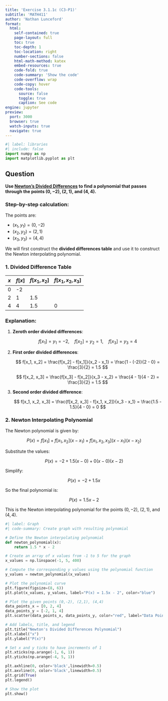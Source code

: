 ```yaml
---
title: 'Exercise 3.1.1c (C3-P1)'
subtitle: 'MATH411'
author: 'Nathan Lunceford'
format:
  html:
    self-contained: true
    page-layout: full
    toc: true
    toc-depth: 1
    toc-location: right
    number-sections: false
    html-math-method: katex
    embed-resources: true
    code-fold: true
    code-summary: 'Show the code'
    code-overflow: wrap
    code-copy: hover
    code-tools:
      source: false
      toggle: true
      caption: See code
engine: jupyter
preview:
  port: 3000
  browser: true
  watch-inputs: true
  navigate: true
---
```


```python
#| label: libraries
#| include: false
import numpy as np
import matplotlib.pyplot as plt
```

## **Question**

**Use [Newton's Divided Differences](../../notes/w02/newtons-divided-differences.html) to find a polynomial that passes through the points $(0, -2)$, $(2, 1)$, and $(4, 4)$.**

### **Step-by-step calculation:**

The points are:

- $(x_1, y_1) = (0, -2)$
- $(x_2, y_2) = (2, 1)$
- $(x_3, y_3) = (4, 4)$

We will first construct the **divided differences table** and use it to construct the Newton interpolating polynomial.

### **1. Divided Difference Table**

| $x$ | $f[x]$ | $f[x_1, x_2]$ | $f[x_1, x_2, x_3]$ |
| --- | ------ | ------------- | ------------------ |
| 0   | -2     |               |                    |
| 2   | 1      | 1.5           |                    |
| 4   | 4      | 1.5           | 0                  |

### **Explanation:**

1. **Zeroth order divided differences**:

   $$ f[x_1] = y_1 = -2, \quad f[x_2] = y_2 = 1, \quad f[x_3] = y_3 = 4 $$

2. **First order divided differences**:

   $$ f[x_1, x_2] = \frac{f[x_2] - f[x_1]}{x_2 - x_1} = \frac{1 - (-2)}{2 - 0} = \frac{3}{2} = 1.5 $$

   $$ f[x_2, x_3] = \frac{f[x_3] - f[x_2]}{x_3 - x_2} = \frac{4 - 1}{4 - 2} = \frac{3}{2} = 1.5 $$

3. **Second order divided difference**:

   $$ f[x_1, x_2, x_3] = \frac{f[x_2, x_3] - f[x_1, x_2]}{x_3 - x_1} = \frac{1.5 - 1.5}{4 - 0} = 0 $$

### **2. Newton Interpolating Polynomial**

The Newton polynomial is given by:

$$
P(x) = f[x_1] + f[x_1, x_2](x - x_1) + f[x_1, x_2, x_3](x - x_1)(x - x_2)
$$

Substitute the values:

$$
P(x) = -2 + 1.5(x - 0) + 0(x - 0)(x - 2)
$$

Simplify:

$$
P(x) = -2 + 1.5x
$$

So the final polynomial is:

$$
P(x) = 1.5x - 2
$$

This is the Newton interpolating polynomial for the points $(0, -2)$, $(2, 1)$, and $(4, 4)$.

```python
#| label: Graph
#| code-summary: Create graph with resulting polynomial

# Define the Newton interpolating polynomial
def newton_polynomial(x):
    return 1.5 * x - 2

# Create an array of x values from -1 to 5 for the graph
x_values = np.linspace(-1, 5, 400)

# Compute the corresponding y values using the polynomial function
y_values = newton_polynomial(x_values)

# Plot the polynomial curve
plt.figure(figsize=(8, 6))
plt.plot(x_values, y_values, label="P(x) = 1.5x - 2", color="blue")

# Plot the given points (0,-2), (2,1), (4,4)
data_points_x = [0, 2, 4]
data_points_y = [-2, 1, 4]
plt.scatter(data_points_x, data_points_y, color="red", label="Data Points", zorder=5)

# Add labels, title, and legend
plt.title("Newton's Divided Differences Polynomial")
plt.xlabel("x")
plt.ylabel("P(x)")

# Set x and y ticks to have increments of 1
plt.xticks(np.arange(-1, 6, 1))
plt.yticks(np.arange(-4, 5, 1))

plt.axhline(0, color='black',linewidth=0.5)
plt.axvline(0, color='black',linewidth=0.5)
plt.grid(True)
plt.legend()

# Show the plot
plt.show()

```
